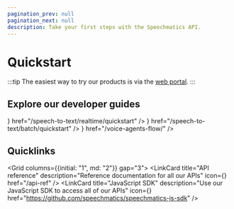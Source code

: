 ```yaml
---
pagination_prev: null
pagination_next: null
description: Take your first steps with the Speechmatics API.
---
```


# Quickstart

:::tip
The easiest way to try our products is via the [web portal](https://portal.speechmatics.com/).
:::

## Explore our developer guides

<Flex direction="column" gap="3">
  <LinkCard
    title="Realtime transcription"
    description="Instantly convert streaming audio to text with the Realtime SaaS WebSocket API"
    icon={<ChevronsRightIcon/>}
    href="/speech-to-text/realtime/quickstart"
  />
  <LinkCard
    title="Transcribe a file"
    description="Use Batch processing to accurately turn your audio files into text with Batch API"
    icon={<FileAudio/>}
    href="/speech-to-text/batch/quickstart"
  />
  <LinkCard
    title="Build a voice agent"
    description="Build conversational AI agents with ease using the Flow API"
    icon={<BotMessageSquare/>}
    href="/voice-agents-flow/"
  />
</Flex>

## Quicklinks

<Grid columns={{initial: "1", md: "2"}} gap="3">
  <LinkCard
    title="API reference"
    description="Reference documentation for all our APIs"
    icon={<BookOpen/>}
    href="/api-ref"
  />
  <LinkCard
    title="JavaScript SDK"
    description="Use our JavaScript SDK to access all of our APIs"
    icon={<Braces/>}
    href="https://github.com/speechmatics/speechmatics-js-sdk"
  />
</Grid>